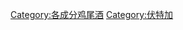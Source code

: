 {{Commonscat|Cocktails with vodka}}

[[Category:各成分鸡尾酒|Category:各成分鸡尾酒]]
[[Category:伏特加|Category:伏特加]]